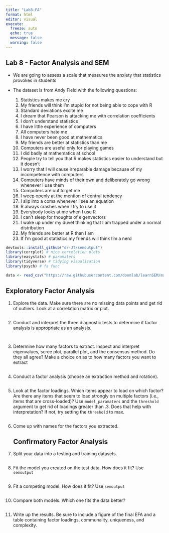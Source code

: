 ```yaml
---
title: "Lab8-FA"
format: html
editor: visual
execute:
  freeze: auto
  echo: true
  message: false
  warning: false
---
```


## Lab 8 - Factor Analysis and SEM

-   We are going to assess a scale that measures the anxiety that statistics provokes in students

-   The dataset is from Andy Field with the following questions:

    1.  Statistics makes me cry
    2.  My friends will think I'm stupid for not being able to cope with R
    3.  Standard deviations excite me
    4.  I dream that Pearson is attacking me with correlation coefficients
    5.  I don't understand statistics
    6.  I have little experience of computers
    7.  All computers hate me
    8.  I have never been good at mathematics
    9.  My friends are better at statistics than me
    10. Computers are useful only for playing games
    11. I did badly at mathematics at school
    12. People try to tell you that R makes statistics easier to understand but it doesn't
    13. I worry that I will cause irreparable damage because of my incompetence with computers
    14. Computers have minds of their own and deliberately go wrong whenever I use them
    15. Computers are out to get me
    16. I weep openly at the mention of central tendency
    17. I slip into a coma whenever I see an equation
    18. R always crashes when I try to use it
    19. Everybody looks at me when I use R
    20. I can't sleep for thoughts of eigenvectors
    21. I wake up under my duvet thinking that I am trapped under a normal distribution
    22. My friends are better at R than I am
    23. If I'm good at statistics my friends will think I'm a nerd

```r
devtools::install_github("dr-JT/semoutput")
library(corrplot) # nice correlation plots
library(easystats) # paramaters
library(tidyverse) # tidying visualization
library(psych) # fa func

```

```r

data <- read_csv("https://raw.githubusercontent.com/doomlab/learnSEM/master/vignettes/data/lecture_efa.csv")

```

## Exploratory Factor Analysis

1.  Explore the data. Make sure there are no missing data points and get rid of outliers. Look at a correlation matrix or plot.

    ```r

    ```

2.  Conduct and interpret the three diagnostic tests to determine if factor analysis is appropriate as an analysis.

    ```r

    ```

    ```r



    ```

3.  Determine how many factors to extract. Inspect and interpret eigenvalues, scree plot, parallel plot, and the consensus method. Do they all agree? Make a choice on as to how many factors you want to extract

    ```r

    ```

4.  Conduct a factor analysis (choose an extraction method and rotation).

    ```r


    ```

5.  Look at the factor loadings. Which items appear to load on which factor? Are there any items that seem to load strongly on multiple factors (i.e., items that are cross-loaded)? Use `model_paramaters` and the `threshold` argument to get rid of loadings greater than .3. Does that help with interpretation? If not, try setting the `threshold` to max.

    ```r

    ```

6.  Come up with names for the factors you extracted.

    ## Confirmatory Factor Analysis

7.  Split your data into a testing and training datasets.

    ```r

    ```

8.  Fit the model you created on the test data. How does it fit? Use `semoutput`

    ```r


    ```

9.  Fit a competing model. How does it fit? Use `semoutput`

    ```r

    ```

10. Compare both models. Which one fits the data better?

    ```r
    ```

11. Write up the results. Be sure to include a figure of the final EFA and a table containing factor loadings, communality, uniqueness, and complexity.
